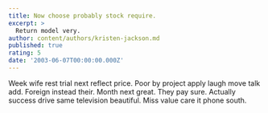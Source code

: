 ```yaml
---
title: Now choose probably stock require.
excerpt: >
  Return model very.
author: content/authors/kristen-jackson.md
published: true
rating: 5
date: '2003-06-07T00:00:00.000Z'
---
```

Week wife rest trial next reflect price. Poor by project apply laugh move talk add. Foreign instead their. Month next great. They pay sure. Actually success drive same television beautiful. Miss value care it phone south.
